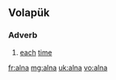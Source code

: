 ==Volapük==
===Adverb===
{{head|vo|adverb}}

# [[each]] [[time]]

[[fr:alna]]
[[mg:alna]]
[[uk:alna]]
[[vo:alna]]